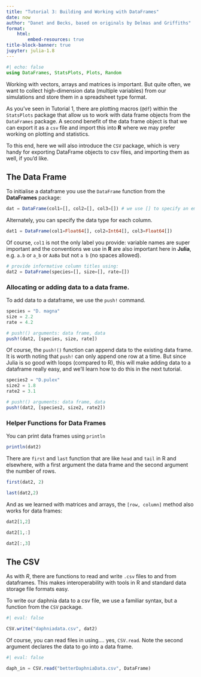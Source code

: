 ```yaml
---
title: "Tutorial 3: Building and Working with DataFrames"
date: now
author: "Danet and Becks, based on originals by Delmas and Griffiths"
format:
    html:
        embed-resources: true
title-block-banner: true
jupyter: julia-1.8
---
```


```julia
#| echo: false
using DataFrames, StatsPlots, Plots, Random
```

Working with vectors, arrays and matrices is important.  But quite often, we want to collect high-dimension data (multiple variables) from our simulations and store them in a spreadsheet type format.

As you've seen in Tutorial 1, there are plotting macros (`@df`) within the `StatsPlots` package that allow us to work with data frame objects from the `DataFrames` package.  A second benefit of the data frame object is that we can export it as a `csv` file and import this into **R** where we may prefer working on plotting and statistics.

To this end, here we will also introduce the `CSV` package, which is very handy for exporting DataFrame objects to csv files, and importing them as well, if you'd like.

## The Data Frame

To initialise a dataframe you use the `DataFrame` function from the **DataFrames** package:

```julia
dat = DataFrame(col1=[], col2=[], col3=[]) # we use [] to specify an empty column of any type and size.
```

Alternately, you can specify the data type for each column.

```julia
dat1 = DataFrame(col1=Float64[], col2=Int64[], col3=Float64[])
```

Of course, `col1` is not the only label you provide: variable names are super important and the conventions we use in **R** are also important here in **Julia**, e.g. `a.b` or `a_b` or `AaBa` but not `a b` (no spaces allowed).


```julia
# provide informative column titles using:
dat2 = DataFrame(species=[], size=[], rate=[])
```

### Allocating or adding data to a data frame.

To add data to a dataframe, we use the `push!` command.

```julia
species = "D. magna"
size = 2.2
rate = 4.2
```

```julia
# push!() arguments: data frame, data
push!(dat2, [species, size, rate])
```

Of course, the `push!()` function can append data to the existing data frame.  It is worth noting that `push!` can only append one row at a time. But since Julia is so good with loops (compared to R), this will make adding data to a dataframe really easy, and we'll learn how to do this in the next tutorial.

```julia
species2 = "D.pulex"
size2 = 1.8
rate2 = 3.1

# push!() arguments: data frame, data
push!(dat2, [species2, size2, rate2])
```

### Helper Functions for Data Frames

You can print data frames using `println`

```julia
println(dat2)
```

There are `first` and `last` function that are like `head` and `tail` in R and elsewhere, with a first argument the data frame and the second argument the number of rows.

```julia
first(dat2, 2)
```

```julia
last(dat2,2)
```

And as we learned with matrices and arrays, the `[row, column]` method also works for data frames:

```julia
dat2[1,2]
```

```julia
dat2[1,:]
```

```julia
dat2[:,3]
```

## The CSV

As with *R*, there are functions to read and write `.csv` files to and from dataframes.  This makes interoperability with tools in R and standard data storage file formats easy.

To write our daphnia data to a csv file, we use a familiar syntax, but a function from the `CSV` package.

```julia
#| eval: false

CSV.write("daphniadata.csv", dat2)
```

Of course, you can read files in using.... yes, `CSV.read`.  Note the second argument declares the data to go into a data frame.

```julia
#| eval: false

daph_in = CSV.read("betterDaphniaData.csv", DataFrame)
```
